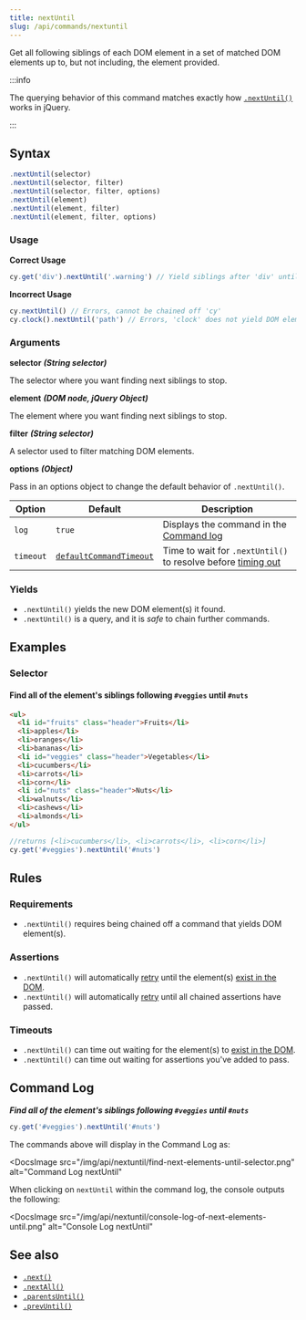 ```yaml
---
title: nextUntil
slug: /api/commands/nextuntil
---
```


Get all following siblings of each DOM element in a set of matched DOM elements
up to, but not including, the element provided.

:::info

The querying behavior of this command matches exactly how
[`.nextUntil()`](http://api.jquery.com/nextUntil) works in jQuery.

:::

## Syntax

```javascript
.nextUntil(selector)
.nextUntil(selector, filter)
.nextUntil(selector, filter, options)
.nextUntil(element)
.nextUntil(element, filter)
.nextUntil(element, filter, options)
```

### Usage

**<Icon name="check-circle" color="green" /> Correct Usage**

```javascript
cy.get('div').nextUntil('.warning') // Yield siblings after 'div' until '.warning'
```

**<Icon name="exclamation-triangle" color="red" /> Incorrect Usage**

```javascript
cy.nextUntil() // Errors, cannot be chained off 'cy'
cy.clock().nextUntil('path') // Errors, 'clock' does not yield DOM elements
```

### Arguments

**<Icon name="angle-right" /> selector** **_(String selector)_**

The selector where you want finding next siblings to stop.

**<Icon name="angle-right" /> element** **_(DOM node, jQuery Object)_**

The element where you want finding next siblings to stop.

**<Icon name="angle-right" /> filter** **_(String selector)_**

A selector used to filter matching DOM elements.

**<Icon name="angle-right" /> options** **_(Object)_**

Pass in an options object to change the default behavior of `.nextUntil()`.

| Option    | Default                                                              | Description                                                                              |
| --------- | -------------------------------------------------------------------- | ---------------------------------------------------------------------------------------- |
| `log`     | `true`                                                               | Displays the command in the [Command log](/guides/core-concepts/cypress-app#Command-Log) |
| `timeout` | [`defaultCommandTimeout`](/guides/references/configuration#Timeouts) | Time to wait for `.nextUntil()` to resolve before [timing out](#Timeouts)                |

### Yields [<Icon name="question-circle"/>](/guides/core-concepts/introduction-to-cypress#Subject-Management)

- `.nextUntil()` yields the new DOM element(s) it found.
- `.nextUntil()` is a query, and it is _safe_ to chain further commands.

## Examples

### Selector

#### Find all of the element's siblings following `#veggies` until `#nuts`

```html
<ul>
  <li id="fruits" class="header">Fruits</li>
  <li>apples</li>
  <li>oranges</li>
  <li>bananas</li>
  <li id="veggies" class="header">Vegetables</li>
  <li>cucumbers</li>
  <li>carrots</li>
  <li>corn</li>
  <li id="nuts" class="header">Nuts</li>
  <li>walnuts</li>
  <li>cashews</li>
  <li>almonds</li>
</ul>
```

```javascript
//returns [<li>cucumbers</li>, <li>carrots</li>, <li>corn</li>]
cy.get('#veggies').nextUntil('#nuts')
```

## Rules

### Requirements [<Icon name="question-circle"/>](/guides/core-concepts/introduction-to-cypress#Chains-of-Commands)

- `.nextUntil()` requires being chained off a command that yields DOM element(s).

### Assertions [<Icon name="question-circle"/>](/guides/core-concepts/introduction-to-cypress#Assertions)

- `.nextUntil()` will automatically [retry](/guides/core-concepts/retry-ability)
  until the element(s)
  [exist in the DOM](/guides/core-concepts/introduction-to-cypress#Default-Assertions).
- `.nextUntil()`
  will automatically [retry](/guides/core-concepts/retry-ability) until all
  chained assertions have passed.

### Timeouts [<Icon name="question-circle"/>](/guides/core-concepts/introduction-to-cypress#Timeouts)

- `.nextUntil()` can time out waiting for the element(s) to
  [exist in the DOM](/guides/core-concepts/introduction-to-cypress#Default-Assertions).
- `.nextUntil()` can time out waiting for assertions you've added to pass.

## Command Log

**_Find all of the element's siblings following `#veggies` until `#nuts`_**

```javascript
cy.get('#veggies').nextUntil('#nuts')
```

The commands above will display in the Command Log as:

<DocsImage
  src="/img/api/nextuntil/find-next-elements-until-selector.png"
  alt="Command Log nextUntil"
></DocsImage>

When clicking on `nextUntil` within the command log, the console outputs the
following:

<DocsImage
  src="/img/api/nextuntil/console-log-of-next-elements-until.png"
  alt="Console Log nextUntil"
></DocsImage>

## See also

- [`.next()`](/api/commands/next)
- [`.nextAll()`](/api/commands/nextall)
- [`.parentsUntil()`](/api/commands/parentsuntil)
- [`.prevUntil()`](/api/commands/prevuntil)
